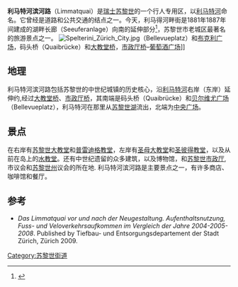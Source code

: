 {{Infobox street
| name                    = 利马特河滨河路 
| native_name             = Limmatquai 
| image                   = Helmhaus und Wasserkirche 2012-09-15 18-31-43.jpg
| caption                 =  
| former_names            = Sonnenquai; Rathausquai
| length                  = {{convert|1|km|mi|1}}
| width                   =
| location                = [[瑞士|瑞士]][[苏黎世|苏黎世]]铁路桥–中央–市政厅桥–码头桥–贝尔维尤广场
| coordinates             = {{coord|47.367|N|8.541|E}}
}}
'''利马特河滨河路'''（Limmatquai）是[[瑞士|瑞士]][[苏黎世|苏黎世]]的一个行人专用区，以[[利马特河|利马特河]]命名。它曾经是道路和公共交通的结点之一。今天，利马得河畔街是1881年1887年间建成的湖畔长廊（Seeuferanlage）向南的延伸部分<ref name="gsz-75jahre">{{cite web|url=https://www.stadt-zuerich.ch/content/dam/stzh/ted/Deutsch/gsz/Natur-%20und%20Erlebnisraeume/Publikationen%20und%20Broschueren/Sukkulenten-Sammlung/Vom%20Buerkliplatz%20zur%20Sukkulenten-Sammlung1.pdf|title=Vom Bürkliplatz zur Sukkulenten-Sammlung|publisher=Grün Stadt Zürich|author=Grün Stadt Zürich|language=de|date=May 2006|accessdate=2015-01-06|archive-date=2011-08-14|archive-url=https://web.archive.org/web/20110814134035/http://www.stadt-zuerich.ch/content/dam/stzh/ted/Deutsch/gsz/Natur-%20und%20Erlebnisraeume/Publikationen%20und%20Broschueren/Sukkulenten-Sammlung/Vom%20Buerkliplatz%20zur%20Sukkulenten-Sammlung1.pdf|dead-url=no}}</ref>，苏黎世市老城区最著名的旅游景点之一。
[[File:Spelterini_Zürich_City.jpg|thumb]]（Bellevueplatz）和[[布克利广场|布克利广场]]，码头桥（Quaibrücke）和[[大教堂桥|大教堂桥]]，[[市政厅桥|市政厅桥]]–[[葡萄酒广场|葡萄酒广场]]]]

==地理 ==
利马特河滨河路包括苏黎世的中世纪城镇的历史核心，沿[[利马特河|利马特河]]右岸（东岸）延伸约{{convert|1|km|mi|1}},经过[[大教堂桥|大教堂桥]]、[[市政厅桥|市政厅桥]]，其南端是码头桥（Quaibrücke）和[[贝尔维尤广场|贝尔维尤广场]]（Bellevueplatz），利马特河在那里从[[苏黎世湖|苏黎世湖]]流出，北端为[[中央广场_(苏黎世)|中央广场]]。

== 景点 ==
在右岸有[[苏黎世大教堂|苏黎世大教堂]]和[[普雷迪格教堂_(苏黎世)|普雷迪格教堂]]，左岸有[[苏黎世圣母大教堂|圣母大教堂]]和[[苏黎世圣彼得教堂|圣彼得教堂]]，以及从前在岛上的[[水教堂|水教堂]]。还有中世纪遗留的众多建筑，以及博物馆，和[[苏黎世市政厅|苏黎世市政厅]], 市议会和[[苏黎世州|苏黎世州]]议会的所在地. 利马特河滨河路是主要景点之一，有许多商店、咖啡馆和餐厅。

== 参考 ==
* ''Das Limmatquai vor und nach der Neugestaltung. Aufenthaltsnutzung, Fuss- und Veloverkehrsaufkommen im Vergleich der Jahre 2004-2005-2008''. Published by Tiefbau- und Entsorgungsdepartement der Stadt Zürich, Zürich 2009.
{{reflist}}
[[Category:苏黎世街道|Category:苏黎世街道]]
